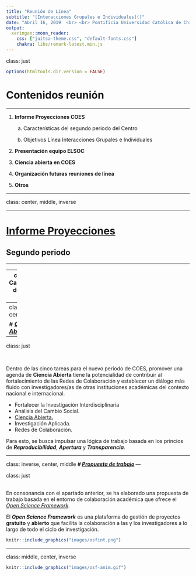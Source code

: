 ```yaml
---
title: "Reunión de Línea"
subtitle: "[Interacciones Grupales e Individuales]()"
date: "Abril 16, 2019  <br> <br> Pontificia Universidad Católica de Chile"
output:
  xaringan::moon_reader:
    css: ["juitsa-theme.css", "default-fonts.css"]
    chakra: libs/remark-latest.min.js
---
```

class: just
```r
options(htmltools.dir.version = FALSE)
```

# Contenidos reunión

  ---

1. **Informe Proyecciones COES** 

    a. Características del segundo periodo del Centro
    
    b. Objetivos Línea Interacciones Grupales e Individuales

2. **Presentación equipo ELSOC**

3. **Ciencia abierta en COES**

4. **Organización futuras reuniones de línea**

5. **Otros** 

---

class: center, middle, inverse



***
# [Informe Proyecciones]()

## Segundo periodo
***

---
class: just
# Características de COES 2.0 
***

Para el nuevo periodo de **COES** se han trazado cinco tareas propritarias:

#### 1 - Fortalecer la investigación interdisciplinaria.
#### 2 - Cambio Social
#### 3 - Ciencia Abierta
#### 4 - Investigación aplicada y políticas públicas.
#### 5 - Establecimiento de redes de colaboración con instituciones nacionales e internacionales.

---
class: inverse, center, middle

***
# [Ciencia Abierta]()
***

---
class: just

<br>

Dentro de las cinco tareas para el nuevo periodo de COES, promover una agenda de **Ciencia Abierta** tiene la potencialidad de contribuir al fortalecimiento de las Redes de Colaboración y establecer un diálogo más fluido con investigadores/as de otras instituciones académicas del contexto nacional e internacional.


* Fortalecer la Investigación Interdisciplinaria
* Análisis del Cambio Social.
* [Ciencia Abierta.]()
* Investigación Aplicada.
* Redes de Colaboración.


Para esto, se busca impulsar una lógica de trabajo basada en los princios de _**Reproducibilidad**_, _**Apertura**_ y _**Transparencia**_.



---

class: inverse, center, middle
***
# [Propuesta de trabajo]()
***
---

class: just

<br> 
En consonancia con el apartado anterior, se ha elaborado una propuesta de trabajo basada en el entorno de colaboración académica que ofrece el [*Open Science Framework*](https://osf.io/).    

El _**Open Science Framework**_ es una plataforma de gestión de proyectos **gratuito** y **abierto** que facilita la colaboración a las y los investigadores a lo largo de todo el ciclo de investigación.


```r
knitr::include_graphics("images/osfint.png")
```


---
class: middle, center, inverse


```r
knitr::include_graphics("images/osf-anim.gif")
```






